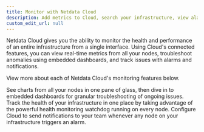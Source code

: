 ```yaml
---
title: Monitor with Netdata Cloud
description: Add metrics to Cloud, search your infrastructure, view alarm status, and deep-dive to find more real-time metrics.
custom_edit_url: null
---
```



Netdata Cloud gives you the ability to monitor the health and performance of an entire infrastructure from a single
interface. Using Cloud's connected features, you can view real-time metrics from all your nodes, troubleshoot anomalies
using embedded dashboards, and track issues with alarms and notifications.

View more about each of Netdata Cloud's monitoring features below.

<Discover>
  <DiscoverBox 
    href="/docs/cloud/monitor/nodes" 
    title="Monitor nodes at a glance">
    See charts from all your nodes in one pane of glass, then dive in to embedded dashboards for granular troubleshooting of ongoing issues.
  </DiscoverBox>
  <DiscoverBox 
    href="/docs/cloud/monitor/alarms" 
    title="View active alarms">
    Track the health of your infrastructure in one place by taking advantage of the powerful health monitoring watchdog running on every node.
  </DiscoverBox>
  <DiscoverBox 
    href="/docs/cloud/monitor/notifications" 
    title="Enable alarm notifications">
    Configure Cloud to send notifications to your team whenever any node on your infrastructure triggers an alarm.
  </DiscoverBox>
</Discover>

